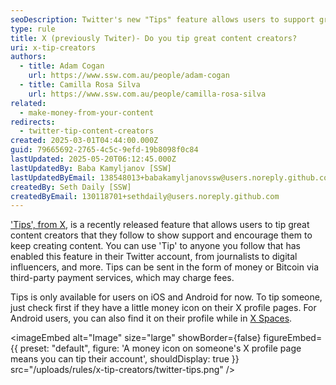 ```yaml
---
seoDescription: Twitter's new "Tips" feature allows users to support great content creators by sending money or Bitcoin tips through third-party payment services.
type: rule
title: X (previously Twiter)- Do you tip great content creators?
uri: x-tip-creators
authors:
  - title: Adam Cogan
    url: https://www.ssw.com.au/people/adam-cogan
  - title: Camilla Rosa Silva
    url: https://www.ssw.com.au/people/camilla-rosa-silva
related:
  - make-money-from-your-content
redirects:
  - twitter-tip-content-creators
created: 2025-03-01T04:44:00.000Z
guid: 79665692-2765-4c5c-9efd-19b8098f0c84
lastUpdated: 2025-05-20T06:12:45.000Z
lastUpdatedBy: Baba Kamyljanov [SSW]
lastUpdatedByEmail: 138548013+babakamyljanovssw@users.noreply.github.com
createdBy: Seth Daily [SSW]
createdByEmail: 130118701+sethdaily@users.noreply.github.com
---
```


['Tips', from X](https://help.twitter.com/en/using-twitter/tips), is a recently released feature that allows users to tip great content creators that they follow to show support and encourage them to keep creating content.
You can use 'Tip' to anyone you follow that has enabled this feature in their Twitter account, from journalists to digital influencers, and more. Tips can be sent in the form of money or Bitcoin via third-party payment services, which may charge fees.

Tips is only available for users on iOS and Android for now. To tip someone, just check first if they have a little money icon on their X profile pages. For Android users, you can also find it on their profile while in [X Spaces](https://help.x.com/en/using-x/spaces).


<imageEmbed
  alt="Image"
  size="large"
  showBorder={false}
  figureEmbed={{
    preset: "default",
    figure: 'A money icon on someone\'s X profile page means you can tip their account',
    shouldDisplay: true
  }}
  src="/uploads/rules/x-tip-creators/twitter-tips.png"
/>
